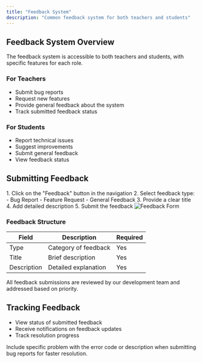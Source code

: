 ```yaml
---
title: "Feedback System"
description: "Common feedback system for both teachers and students"
---
```


## Feedback System Overview

The feedback system is accessible to both teachers and students, with specific features for each role.

### For Teachers
- Submit bug reports
- Request new features
- Provide general feedback about the system
- Track submitted feedback status

### For Students
- Report technical issues
- Suggest improvements
- Submit general feedback
- View feedback status

## Submitting Feedback

<Steps>
  1. Click on the "Feedback" button in the navigation
  2. Select feedback type:
     - Bug Report
     - Feature Request
     - General Feedback
  3. Provide a clear title
  4. Add detailed description
  5. Submit the feedback
</Steps>

<img src="/images/feedback-form.png" alt="Feedback Form" />

### Feedback Structure

| Field | Description | Required |
|-------|-------------|----------|
| Type | Category of feedback | Yes |
| Title | Brief description | Yes |
| Description | Detailed explanation | Yes |

<Note>
  All feedback submissions are reviewed by our development team and addressed based on priority.
</Note>

## Tracking Feedback

- View status of submitted feedback
- Receive notifications on feedback updates
- Track resolution progress

<Tip>
  Include specific problem with the error code or description when submitting bug reports for faster resolution.
</Tip>
